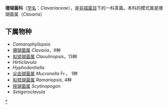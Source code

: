 {{Unreferenced|time=2021-10-01T23:01:57+00:00}}
{{Automatic Taxobox
| taxon = Clavariaceae
| authority = Chevall. (1826)
| image = Clavulinopsis corallinorosacea.jpg
| image_caption = Clavulinopsis corallinorosacea
| type genus = 珊瑚菌属''Clavaria''
| type genus authority = Vaill. ex L. (1753)
}}

'''珊瑚菌科'''（[[学名|学名]]：''Clavariaceae''），是[[非褶菌目|非褶菌目]]下的一科真菌。本科的模式属是珊瑚菌属（''Clavaria''）

==下属物种==
* ''Camarophyllopsis''
* [[珊瑚菌属|珊瑚菌属]] ''Clavaria''，9种
* [[拟锁瑚菌属|拟锁瑚菌属]] ''Clavulinopsis''，13种
* ''Hirticlavula''
* ''Hyphodontiella''
* [[尖齿瑚菌属|尖齿瑚菌属]] ''Mucronella'' Fr.， 1种
* [[拟枝瑚菌属|拟枝瑚菌属]] ''Ramariopsis'', 4种
* [[枝瑚菌属|枝瑚菌属]] ''Scytinopogon''
* ''Setigeroclavula ''


{{taxonbar}}
[[Category:_珊瑚菌科|*]]